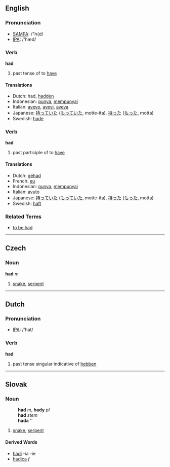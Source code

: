 ==English==
=== Pronunciation ===
*[[w:SAMPA|SAMPA]]: /"h{d/
*[[w:IPA|IPA]]: /'hæd/

=== Verb ===
'''had'''

# past tense of to [[have]]

==== Translations ====
*Dutch: had, [[hadden]]
*Indonesian: [[punya]], [[punya|mempunyai]]
*Italian: [[avevo]], [[avevi]], [[aveva]]
*Japanese: [[持っていた]] ([[もっていた]], motte-ita), [[持った]] ([[もった]], motta)
*Swedish: [[hade]]

=== Verb ===
'''had'''

# past participle of to [[have]]

==== Translations ====
*Dutch: [[gehad]]
*French: [[eu]]
*Indonesian: [[punya]], [[punya|mempunyai]]
*Italian: [[avuto]]
*Japanese: [[持っていた]] ([[もっていた]], motte-ita), [[持った]] ([[もった]], motta)
*Swedish: [[haft]]
===Related Terms===
*[[to be had]]
----

==Czech==
===Noun===
'''had''' ''m''

# [[snake]], [[serpent]]

----

==Dutch==
=== Pronunciation ===
*[[w:IPA|IPA]]: /'hat/

=== Verb ===
'''had'''

# past tense singular indicative of [[hebben]]

----

==Slovak==
===Noun===
:'''had''' ''m'', '''hady''' ''pl''
:'''had''' ''stem''
:'''hada''' ''{{gensg}}
:{{decpat}} {{dub}}

#[[snake]], [[serpent]]

====Derived Words====
* [[hadí]] -ia -ie
* [[hadica#Slovak|hadica]] ''f''
